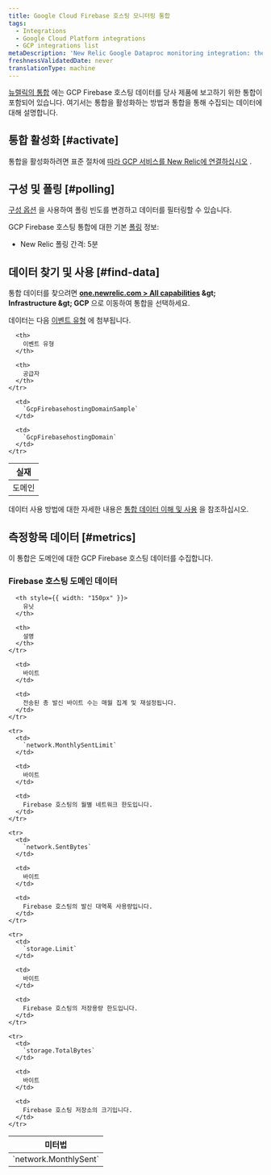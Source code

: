 ```yaml
---
title: Google Cloud Firebase 호스팅 모니터링 통합
tags:
  - Integrations
  - Google Cloud Platform integrations
  - GCP integrations list
metaDescription: 'New Relic Google Dataproc monitoring integration: the data it reports and how to enable it.'
freshnessValidatedDate: never
translationType: machine
---
```


[뉴렐릭의 통합](/docs/infrastructure/introduction-infra-monitoring) 에는 GCP Firebase 호스팅 데이터를 당사 제품에 보고하기 위한 통합이 포함되어 있습니다. 여기서는 통합을 활성화하는 방법과 통합을 통해 수집되는 데이터에 대해 설명합니다.

## 통합 활성화 [#activate]

통합을 활성화하려면 표준 절차에 [따라 GCP 서비스를 New Relic에 연결하십시오](/docs/connect-google-cloud-platform-services-infrastructure) .

## 구성 및 폴링 [#polling]

[구성 옵션](/docs/integrations/new-relic-integrations/getting-started/configure-polling-frequency-data-collection-cloud-integrations) 을 사용하여 폴링 빈도를 변경하고 데이터를 필터링할 수 있습니다.

GCP Firebase 호스팅 통합에 대한 기본 [폴링](/docs/integrations/google-cloud-platform-integrations/getting-started/polling-intervals-gcp-integrations) 정보:

* New Relic 폴링 간격: 5분

## 데이터 찾기 및 사용 [#find-data]

통합 데이터를 찾으려면 <DNT>**[one.newrelic.com &gt; All capabilities](https://one.newrelic.com/all-capabilities) &amp;gt; Infrastructure &amp;gt; GCP**</DNT> 으로 이동하여 통합을 선택하세요.

데이터는 다음 [이벤트 유형](/docs/data-apis/understand-data/new-relic-data-types/#event-data) 에 첨부됩니다.

<table>
  <thead>
    <tr>
      <th>
        실재
      </th>

      <th>
        이벤트 유형
      </th>

      <th>
        공급자
      </th>
    </tr>
  </thead>

  <tbody>
    <tr>
      <td>
        도메인
      </td>

      <td>
        `GcpFirebasehostingDomainSample`
      </td>

      <td>
        `GcpFirebasehostingDomain`
      </td>
    </tr>
  </tbody>
</table>

데이터 사용 방법에 대한 자세한 내용은 [통합 데이터 이해 및 사용](/docs/infrastructure/integrations/find-use-infrastructure-integration-data) 을 참조하십시오.

## 측정항목 데이터 [#metrics]

이 통합은 도메인에 대한 GCP Firebase 호스팅 데이터를 수집합니다.

### Firebase 호스팅 도메인 데이터

<table>
  <thead>
    <tr>
      <th style={{ width: "275px" }}>
        미터법
      </th>

      <th style={{ width: "150px" }}>
        유닛
      </th>

      <th>
        설명
      </th>
    </tr>
  </thead>

  <tbody>
    <tr>
      <td>
        `network.MonthlySent`
      </td>

      <td>
        바이트
      </td>

      <td>
        전송된 총 발신 바이트 수는 매월 집계 및 재설정됩니다.
      </td>
    </tr>

    <tr>
      <td>
        `network.MonthlySentLimit`
      </td>

      <td>
        바이트
      </td>

      <td>
        Firebase 호스팅의 월별 네트워크 한도입니다.
      </td>
    </tr>

    <tr>
      <td>
        `network.SentBytes`
      </td>

      <td>
        바이트
      </td>

      <td>
        Firebase 호스팅의 발신 대역폭 사용량입니다.
      </td>
    </tr>

    <tr>
      <td>
        `storage.Limit`
      </td>

      <td>
        바이트
      </td>

      <td>
        Firebase 호스팅의 저장용량 한도입니다.
      </td>
    </tr>

    <tr>
      <td>
        `storage.TotalBytes`
      </td>

      <td>
        바이트
      </td>

      <td>
        Firebase 호스팅 저장소의 크기입니다.
      </td>
    </tr>
  </tbody>
</table>